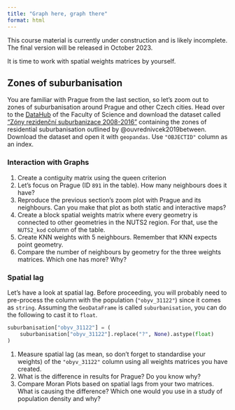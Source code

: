 ```yaml
---
title: "Graph here, graph there"
format: html
---
```


::: {.callout-caution}
This course material is currently under construction and is likely incomplete. The final
version will be released in October 2023.
:::

It is time to work with spatial weights matrices by yourself.

## Zones of suburbanisation

You are familiar with Prague from the last section, so let's zoom out to zones of suburbanisation
around Prague and other Czech cities. Head over to the [DataHub](https://datahub.natur.cuni.cz) of the Faculty of Science and
download the dataset called ["Zóny rezidenční suburbanizace 2008-2016"](https://datahub.natur.cuni.cz/datasets/zóny-rezidenční-suburbanizace-2008-2016/explore) containing the zones of residential suburbanisation outlined by @ouvrednivcek2019between. Download the dataset and open it with `geopandas`. Use `"OBJECTID"` column as an index.

### Interaction with Graphs

1. Create a contiguity matrix using the queen criterion
1. Let's focus on Prague (ID `891` in the table).  How many neighbours does it have?
1. Reproduce the previous section's zoom plot with Prague and its neighbours. Can you make that plot as both static and interactive maps?
1. Create a block spatial weights matrix where every geometry is connected to other geometries in the NUTS2 region. For that, use the `NUTS2_kod` column of the table.
1. Create KNN weights with 5 neighbours. Remember that KNN expects point geometry.
1. Compare the number of neighbours by geometry for the three weights matrices. Which one has more? Why?

### Spatial lag

Let's have a look at spatial lag. Before proceeding, you will probably need to pre-process the column with the population (`"obyv_31122"`) since it comes as `string`. Assuming the `GeoDataFrame` is called `suburbanisation`, you can do the following to cast it to `float`.

```py
suburbanisation["obyv_31122"] = (
    suburbanisation["obyv_31122"].replace("?", None).astype(float)
)
```

1. Measure spatial lag (as mean, so don't forget to standardise your weights) of the `"obyv_31122"` column using all weights matrices you have created.
1. What is the difference in results for Prague? Do you know why?
1. Compare Moran Plots based on spatial lags from your two matrices. What is causing the difference? Which one would you use in a study of population density and why?